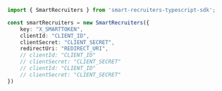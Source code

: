 ```typescript index.ts
import { SmartRecruiters } from 'smart-recruiters-typescript-sdk';

const smartRecruiters = new SmartRecruiters({
    key: "X_SMARTTOKEN",
    clientId: "CLIENT_ID",
    clientSecret: "CLIENT_SECRET",
    redirectUri: "REDIRECT_URI",
    // clientId: "CLIENT_ID"
    // clientSecret: "CLIENT_SECRET"
    // clientId: "CLIENT_ID"
    // clientSecret: "CLIENT_SECRET"
})
```